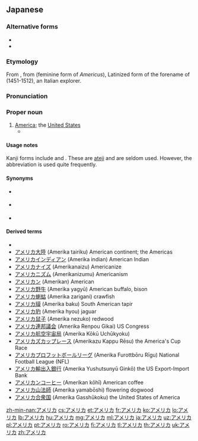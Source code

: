 ==Japanese==
{{wikipedia|lang=ja}}

===Alternative forms===
* {{l|ja|亜米利加}}
* {{l|ja|亜墨利加}}

===Etymology===
From {{etyl|en|ja|sort=あめりか}} {{m|en|America}}, from {{etyl|la|ja|sort=あめりか}} {{m|la|America}} (feminine form of ''Americus''), Latinized form of the forename of {{w|Amerigo Vespucci}} (1451-1512), an Italian explorer.

===Pronunciation===
{{ja-pron|acc=0}}

===Proper noun===
{{ja-pos|proper|sort=あめりか}}

# [[America]]; the [[United States]]
#* {{quote-book|author={{w|Motohiro Katou}}|title={{w|Q.E.D. 証明終了|{{ruby|{{lang|ja|Q.E.D. [証](しょう)[明](めい)[終](しゅう)[了](りょう)}}}}|lang=ja}}|trans-title={{w|Q.E.D. (manga)|Q.E.D. Quod Erat Demonstrandum}}|location=Tokyo|publisher=Kodansha|date=September 16 1999|isbn=4-06-333696-4|volume=4|page=90|passage={{ja-usex|その度に'''アメリカ'''が出てって爆%弾%落とせってのか？|^その たび に '''^アメリカ''' が でてって ばく%だん% おとせって の か？|You think '''America''' should butt in and go drop some bombs every time?}}<br>{{ja-usex|当たり前さ‼　それが〝世%界の警%察〞たる'''アメリカ'''の役%目だろ‼|^あたりまえ さ‼　^それ が 〝せ%かい の けい%さつ〞 たる '''^アメリカ''' の やく%め だろ‼|Well, duh!! '''America''' is the "world police" after all!!}}|chapter={{ruby|{{lang|ja|ヤコブの[階](たい)[段](だん)}}}}|trans-chapter=Jacob's Ladder|language=Japanese}}

====Usage notes====
Kanji forms include {{l|ja|亜米利加}} and {{l|ja|亜墨利加}}. These are [[ateji]] and are seldom used. However, the abbreviation {{l|ja|米|tr=''Bei''}} is used quite frequently.

====Synonyms====
* {{sense|United States}} {{l|ja|米国|tr=[[べいこく]], [[Beikoku]]}}
* {{sense|The United States of America}} {{l|ja|アメリカ合衆国|tr=[[あめりかがっしゅうこく]], [[Amerika Gasshūkoku]]}}
* {{sense|US}} {{l|ja|米|tr=[[べい]], [[Bei#Japanese|Bei]]}} {{qualifier|abbreviation}}

====Derived terms====
* {{l|ja|アメリカ人|tr=[[Amerikajin]]||[[American]] [[person]]; American [[people]]}}
* [[アメリカ大陸]] (Amerika tairiku) American continent; the Americas
* [[アメリカインディアン]] (Amerika indian) American Indian
* [[アメリカナイズ]] (Amerikanaizu) Americanize
* [[アメリカニズム]] (Amerikanizumu) Americanism
* [[アメリカン]] (Amerikan) American
* [[アメリカ野牛]] (Amerika yagyū) American buffalo, bison
* [[アメリカ蝲蛄]] (Amerika zarigani) crawfish
* [[アメリカ貘]] (Amerika baku) South American tapir
* [[アメリカ豹]] (Amerika hyou) jaguar
* [[アメリカ鼠子]] (Amerika nezuko) redwood
* [[アメリカ連邦議会]] (Amerika Renpou Gikai) US Congress
* [[アメリカ航空宇宙局]] (Amerika Kōkū Uchūkyoku)
* [[アメリカズカップレース]] (Amerikazu Kappu Rēsu) the America's Cup Race
* [[アメリカプロフットボールリーグ]] (Amerika Furottbōru Rīgu) National Football League (NFL)
* [[アメリカ輸出入銀行]] (Amerika Yushutsunyū Ginkō) the US Export-Import Bank
* [[アメリカンコーヒー]] (Amerikan kōhī) American coffee
* [[アメリカ山法師]] (Amerika yamabōshi) flowering dogwood
* [[アメリカ合衆国]] (Amerika Gasshūkoku) the United States of America

{{catlangcode|ja|sort=あめりか|United States of America|Countries of North America}}

[[zh-min-nan:アメリカ]]
[[cs:アメリカ]]
[[et:アメリカ]]
[[fr:アメリカ]]
[[ko:アメリカ]]
[[lo:アメリカ]]
[[lb:アメリカ]]
[[hu:アメリカ]]
[[mg:アメリカ]]
[[ml:アメリカ]]
[[ja:アメリカ]]
[[uz:アメリカ]]
[[pl:アメリカ]]
[[pt:アメリカ]]
[[ro:アメリカ]]
[[fi:アメリカ]]
[[tl:アメリカ]]
[[th:アメリカ]]
[[uk:アメリカ]]
[[zh:アメリカ]]